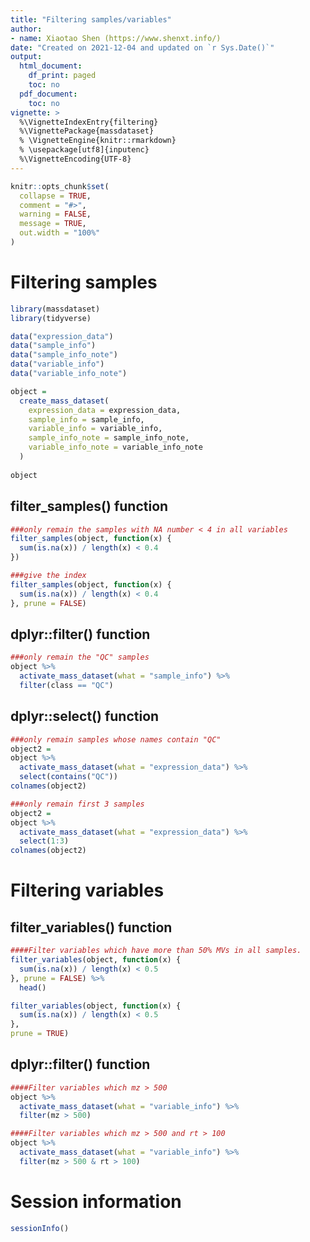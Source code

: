 ```yaml
---
title: "Filtering samples/variables"
author:
- name: Xiaotao Shen (https://www.shenxt.info/)
date: "Created on 2021-12-04 and updated on `r Sys.Date()`"
output:
  html_document:
    df_print: paged
    toc: no
  pdf_document:
    toc: no
vignette: >
  %\VignetteIndexEntry{filtering}
  %\VignettePackage{massdataset}
  % \VignetteEngine{knitr::rmarkdown}
  % \usepackage[utf8]{inputenc}
  %\VignetteEncoding{UTF-8}
---
```


```r
knitr::opts_chunk$set(
  collapse = TRUE,
  comment = "#>",
  warning = FALSE,
  message = TRUE,
  out.width = "100%"
)
```


# **Filtering samples**

```r
library(massdataset)
library(tidyverse)

data("expression_data")
data("sample_info")
data("sample_info_note")
data("variable_info")
data("variable_info_note")

object =
  create_mass_dataset(
    expression_data = expression_data,
    sample_info = sample_info,
    variable_info = variable_info,
    sample_info_note = sample_info_note,
    variable_info_note = variable_info_note
  )
  
object
```


## **filter_samples() function**

```r
###only remain the samples with NA number < 4 in all variables
filter_samples(object, function(x) {
  sum(is.na(x)) / length(x) < 0.4
})

###give the index
filter_samples(object, function(x) {
  sum(is.na(x)) / length(x) < 0.4
}, prune = FALSE)

```

## **dplyr::filter() function**

```r
###only remain the "QC" samples
object %>% 
  activate_mass_dataset(what = "sample_info") %>% 
  filter(class == "QC")
```

## **dplyr::select() function**

```r
###only remain samples whose names contain "QC"
object2 = 
object %>% 
  activate_mass_dataset(what = "expression_data") %>% 
  select(contains("QC"))
colnames(object2)

###only remain first 3 samples
object2 = 
object %>% 
  activate_mass_dataset(what = "expression_data") %>% 
  select(1:3)
colnames(object2)
```


# **Filtering variables**

## **filter_variables() function**

```r
####Filter variables which have more than 50% MVs in all samples.
filter_variables(object, function(x) {
  sum(is.na(x)) / length(x) < 0.5
}, prune = FALSE) %>%
  head()

filter_variables(object, function(x) {
  sum(is.na(x)) / length(x) < 0.5
},
prune = TRUE)
```

## **dplyr::filter() function**

```r
####Filter variables which mz > 500
object %>% 
  activate_mass_dataset(what = "variable_info") %>% 
  filter(mz > 500)

####Filter variables which mz > 500 and rt > 100
object %>% 
  activate_mass_dataset(what = "variable_info") %>% 
  filter(mz > 500 & rt > 100)
```

# **Session information**

```r
sessionInfo()
```

